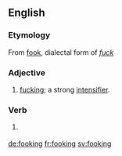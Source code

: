 ==English==

===Etymology===
From [[fook]], dialectal form of ''[[fuck]]''

===Adjective===
{{en-adj}}

# {{label|en|vulgar|Northern England}} [[fucking]]; a strong [[intensifier]].

===Verb===
{{head|en|present participle}}

# {{label|en|vulgar|Northern England}} {{present participle of|fook|lang=en|nocat=1}}

[[de:fooking]]
[[fr:fooking]]
[[sv:fooking]]